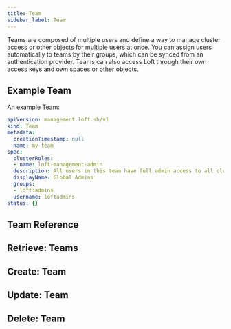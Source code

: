 ```yaml
---
title: Team
sidebar_label: Team
---
```


Teams are composed of multiple users and define a way to manage cluster access or other objects for multiple users at once. You can assign users automatically to teams by their groups, which can be synced from an authentication provider. Teams can also access Loft through their own access keys and own spaces or other objects.

## Example Team

An example Team:
```yaml
apiVersion: management.loft.sh/v1
kind: Team
metadata:
  creationTimestamp: null
  name: my-team
spec:
  clusterRoles:
  - name: loft-management-admin
  description: All users in this team have full admin access to all clusters
  displayName: Global Admins
  groups:
  - loft:admins
  username: loftadmins
status: {}

```

## Team Reference

<Reference />

## Retrieve: Teams

<Retrieve />

## Create: Team

<Create />

## Update: Team

<Update />

## Delete: Team

<Delete />


